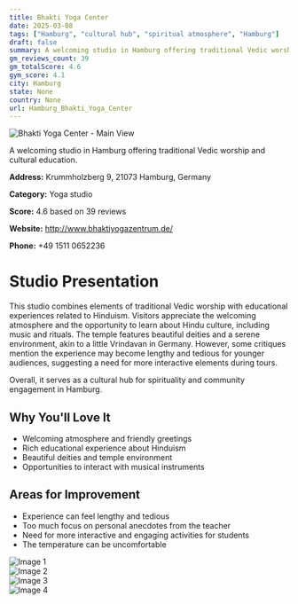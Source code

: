 ```yaml
---
title: Bhakti Yoga Center
date: 2025-03-08
tags: ["Hamburg", "cultural hub", "spiritual atmosphere", "Hamburg"]  
draft: false
summary: A welcoming studio in Hamburg offering traditional Vedic worship and cultural education.
gm_reviews_count: 39
gm_totalScore: 4.6
gym_score: 4.1
city: Hamburg
state: None
country: None
url: Hamburg_Bhakti_Yoga_Center
---
```


<div className="aspect-[16/9] relative my-8">
  <img 
    src="https://lh5.googleusercontent.com/p/AF1QipMvZlXS5EVFdmJ2kFxbwxc2hbjDuOI3Ecvxsh-3=w1920-h1080-k-no"
    alt="Bhakti Yoga Center - Main View"
    className="object-cover absolute inset-0 w-full h-full rounded-lg"
  />
</div>

A welcoming studio in Hamburg offering traditional Vedic worship and cultural education.

**Address:** Krummholzberg 9, 21073 Hamburg, Germany

**Category:** Yoga studio

**Score:** 4.6 based on 39 reviews

**Website:** http://www.bhaktiyogazentrum.de/

**Phone:** +49 1511 0652236

# Studio Presentation

This studio combines elements of traditional Vedic worship with educational experiences related to Hinduism. Visitors appreciate the welcoming atmosphere and the opportunity to learn about Hindu culture, including music and rituals. The temple features beautiful deities and a serene environment, akin to a little Vrindavan in Germany. However, some critiques mention the experience may become lengthy and tedious for younger audiences, suggesting a need for more interactive elements during tours.

Overall, it serves as a cultural hub for spirituality and community engagement in Hamburg.

## Why You'll Love It

- Welcoming atmosphere and friendly greetings
- Rich educational experience about Hinduism
- Beautiful deities and temple environment
- Opportunities to interact with musical instruments

## Areas for Improvement

- Experience can feel lengthy and tedious
- Too much focus on personal anecdotes from the teacher
- Need for more interactive and engaging activities for students
- The temperature can be uncomfortable

<div className="grid grid-cols-1 xl:grid-cols-2 gap-4 my-8">
<div className="aspect-[4/3] relative"><img src="https://lh5.googleusercontent.com/p/AF1QipOOzgkKO1EhYVXaSblymJZHG0SIy1FjGw2vUmW4=w1920-h1080-k-no" alt="Image 1" className="object-cover absolute inset-0 w-full h-full rounded-lg" /></div>
<div className="aspect-[4/3] relative"><img src="https://lh5.googleusercontent.com/p/AF1QipPK636ngDLK4EVTKw4Epg2bGhpFrvCPvjlX_6q8=w1920-h1080-k-no" alt="Image 2" className="object-cover absolute inset-0 w-full h-full rounded-lg" /></div>
<div className="aspect-[4/3] relative"><img src="https://lh5.googleusercontent.com/p/AF1QipMQ168PbphbQKkTGDtbY54SSJxRRVM8SMAXpCbR=w1920-h1080-k-no" alt="Image 3" className="object-cover absolute inset-0 w-full h-full rounded-lg" /></div>
<div className="aspect-[4/3] relative"><img src="https://lh5.googleusercontent.com/p/AF1QipO1yvZnrq1wpQHR6PjUErjpWXw_DlWKRDJU0zHE=w1920-h1080-k-no" alt="Image 4" className="object-cover absolute inset-0 w-full h-full rounded-lg" /></div>
</div>